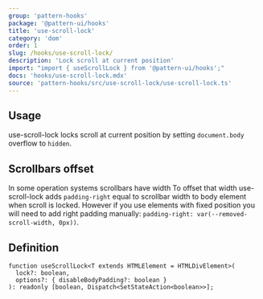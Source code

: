 ```yaml
---
group: 'pattern-hooks'
package: '@pattern-ui/hooks'
title: 'use-scroll-lock'
category: 'dom'
order: 1
slug: /hooks/use-scroll-lock/
description: 'Lock scroll at current position'
import: "import { useScrollLock } from '@pattern-ui/hooks';"
docs: 'hooks/use-scroll-lock.mdx'
source: 'pattern-hooks/src/use-scroll-lock/use-scroll-lock.ts'
---
```



## Usage

use-scroll-lock locks scroll at current position by setting `document.body` overflow to `hidden`.

<Demo data={HooksDemos.useScrollLockDemo} />

## Scrollbars offset

In some operation systems scrollbars have width
To offset that width use-scroll-lock adds `padding-right` equal to scrollbar width to body element when scroll is locked.
However if you use elements with fixed position you will need to add right padding manually: `padding-right: var(--removed-scroll-width, 0px))`.

## Definition

```tsx
function useScrollLock<T extends HTMLElement = HTMLDivElement>(
  lock?: boolean,
  options?: { disableBodyPadding?: boolean }
): readonly [boolean, Dispatch<SetStateAction<boolean>>];
```
